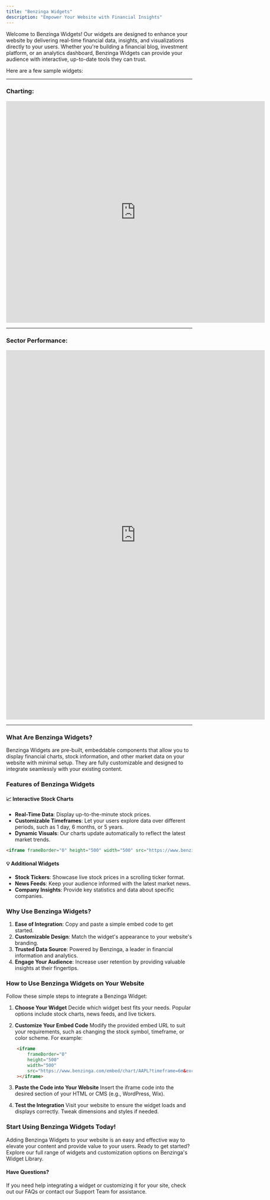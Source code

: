 ```yaml
---
title: "Benzinga Widgets"
description: "Empower Your Website with Financial Insights"
---
```


Welcome to Benzinga Widgets! Our widgets are designed to enhance your website by delivering real-time financial data, insights, and visualizations directly to your users. Whether you're building a financial blog, investment platform, or an analytics dashboard, Benzinga Widgets can provide your audience with interactive, up-to-date tools they can trust.

Here are a few sample widgets:

----

### Charting:

<iframe
    frameBorder="0"
    height="600"
    width="700"
    src="https://www.benzinga.com/embed/chart/AAPL?timeframe=6m&exchange=NASDAQ&bgColor=%23ffffff&chartColor=%232962FF"
></iframe>

----

### Sector Performance:

<iframe
  frameBorder="0"
  height="1000"
  src="https://www.benzinga.com/embed/sector-performance-heatmap"
  width="700"
></iframe>

----

### What Are Benzinga Widgets?

Benzinga Widgets are pre-built, embeddable components that allow you to display financial charts, stock information, and other market data on your website with minimal setup. They are fully customizable and designed to integrate seamlessly with your existing content.

### Features of Benzinga Widgets

#### 📈 Interactive Stock Charts

* **Real-Time Data**: Display up-to-the-minute stock prices.
* **Customizable Timeframes**: Let your users explore data over different periods, such as 1 day, 6 months, or 5 years.
* **Dynamic Visuals**: Our charts update automatically to reflect the latest market trends.

```html
<iframe frameBorder="0" height="500" width="500" src="https://www.benzinga.com/embed/chart/AAPL?timeframe=6m&exchange=NASDAQ&bgColor=%23ffffff&chartColor=%232962FF" title="Apple Stock Chart" ></iframe>
```

#### 💡 Additional Widgets

* **Stock Tickers**: Showcase live stock prices in a scrolling ticker format.
* **News Feeds**: Keep your audience informed with the latest market news.
* **Company Insights**: Provide key statistics and data about specific companies.

### Why Use Benzinga Widgets?

1. **Ease of Integration**: Copy and paste a simple embed code to get started.
2. **Customizable Design**: Match the widget's appearance to your website's branding.
3. **Trusted Data Source**: Powered by Benzinga, a leader in financial information and analytics.
4. **Engage Your Audience**: Increase user retention by providing valuable insights at their fingertips.

### How to Use Benzinga Widgets on Your Website

Follow these simple steps to integrate a Benzinga Widget:

1. **Choose Your Widget**
Decide which widget best fits your needs. Popular options include stock charts, news feeds, and live tickers.

2. **Customize Your Embed Code**
Modify the provided embed URL to suit your requirements, such as changing the stock symbol, timeframe, or color scheme. For example:

```html
    <iframe
        frameBorder="0"
        height="500"
        width="500"
        src="https://www.benzinga.com/embed/chart/AAPL?timeframe=6m&exchange=NASDAQ&bgColor=%23ffffff&chartColor=%232962FF"
    ></iframe>
```

3. **Paste the Code into Your Website**
Insert the iframe code into the desired section of your HTML or CMS (e.g., WordPress, Wix).

4. **Test the Integration**
Visit your website to ensure the widget loads and displays correctly. Tweak dimensions and styles if needed.

### Start Using Benzinga Widgets Today!
Adding Benzinga Widgets to your website is an easy and effective way to elevate your content and provide value to your users. Ready to get started? Explore our full range of widgets and customization options on Benzinga's Widget Library.

#### Have Questions?
If you need help integrating a widget or customizing it for your site, check out our FAQs or contact our Support Team for assistance.
